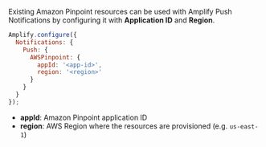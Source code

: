 Existing Amazon Pinpoint resources can be used with Amplify Push Notifications by configuring it with **Application ID** and **Region**.

```js
Amplify.configure({
  Notifications: {
    Push: {
      AWSPinpoint: {
        appId: '<app-id>',
        region: '<region>'
      }
    }
  }
});
```

- **appId**: Amazon Pinpoint application ID
- **region**: AWS Region where the resources are provisioned (e.g. `us-east-1`)
